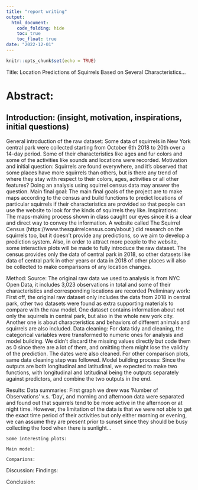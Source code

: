 ```yaml
---
title: "report writing"
output: 
  html_document:
    code_folding: hide
    toc: true
    toc_float: true
date: "2022-12-01"
---
```


```r
knitr::opts_chunk$set(echo = TRUE)
```

Title: Location Predictions of Squirrels Based on Several Characteristics...

# Abstract:

## Introduction: (insight, motivation, inspirations, initial questions)
   General introduction of the raw dataset:
      Some data of squirrels in New York central park were collected starting from October 6th 2018 to 20th over a 14-day period. Some of their characteristics like ages and fur colors and some of the activities like sounds and locations were recorded. 
   Motivation and initial question: 
      Squirrels are found everywhere, and it’s observed that some places have more squirrels than others, but is there any trend of where they stay with respect to their colors, ages, activities or all other features? Doing an analysis using squirrel census data may answer the question. 
   Main final goal:
      The main final goals of the project are to make maps according to the census and build functions to predict locations of particular squirrels if their characteristics are provided so that people can use the website to look for the kinds of squirrels they like. 
   Inspirations:    
      The maps-making process shown in class caught our eyes since it is a clear and direct way to convey the information. A website called The Squirrel Census (https://www.thesquirrelcensus.com/about ) did research on the squirrels too, but it doesn’t provide any predictions, so we aim to develop a prediction system. Also, in order to attract more people to the website, some interactive plots will be made to fully introduce the raw dataset. The census provides only the data of central park in 2018, so other datasets like data of central park in other years or data in 2018 of other places will also be collected to make comparisons of any location changes. 
 
Method: 
    Source:
       The original raw data we used to analysis is from NYC Open Data, it includes 3,023 observations in total and some of their characteristics and corresponding locations are recorded
    Preliminary work:
       First off, the original raw dataset only includes the data from 2018 in central park, other two datasets were found as extra supporting materials to compare with the raw model. One dataset contains information about not only the squirrels in central park, but also in the whole new york city. Another one is about characteristics and behaviors of different animals and squirrels are also included. 
    Data cleaning:
        For data tidy and cleaning, the categorical variables were transformed to numeric ones for analysis and model building. We didn't discard the missing values directly but code them as 0 since there are a lot of them, and omitting them might lose the validity of the prediction. The dates were also cleaned. For other comparison plots, same data cleaning step was followed.
    Model building process:
        Since the outputs are both longitudinal and latitudinal, we expected to make two functions, with longitudinal and latitudinal being the outputs separately against predictors, and combine the two outputs in the end. 
 
Results: 
    Data summaries:
         First graph we drew was 'Number of Observations' v.s. 'Day', and morning and afternoon data were separated and found out that squirrels tend to be more active in the afternoon or at night time. However, the limitation of the data is that we were not able to get the exact time period of their activities but only either morning or evening, we can assume they are present prior to sunset since they should be busy collecting the food when there is sunlight...
    
    Some interesting plots:
    
    Main model:
    
    Comparions:
    
    

Discussion: 
    Findings:

Conclusion: